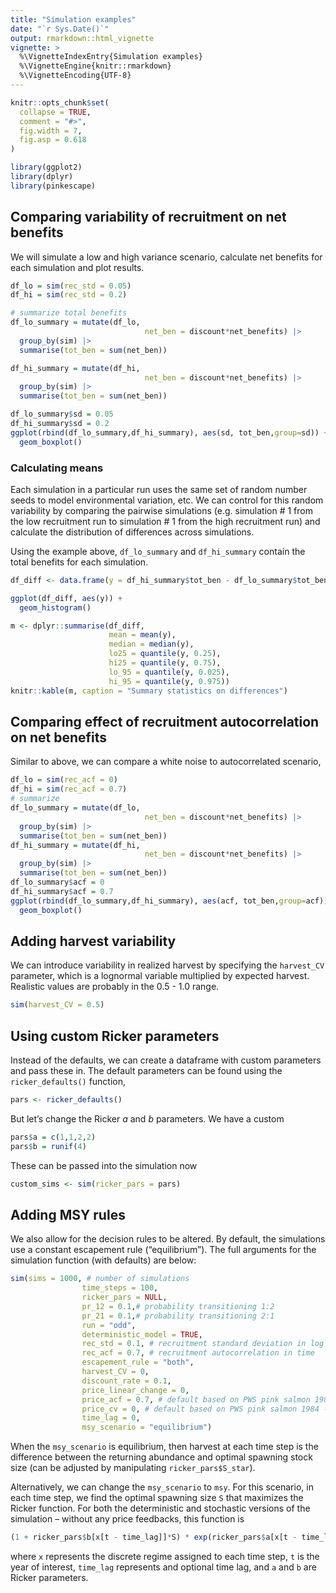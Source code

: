 ```yaml
---
title: "Simulation examples"
date: "`r Sys.Date()`"
output: rmarkdown::html_vignette
vignette: >
  %\VignetteIndexEntry{Simulation examples}
  %\VignetteEngine{knitr::rmarkdown}
  %\VignetteEncoding{UTF-8}
---
```


```r
knitr::opts_chunk$set(
  collapse = TRUE,
  comment = "#>",
  fig.width = 7,
  fig.asp = 0.618
)
```

```r
library(ggplot2)
library(dplyr)
library(pinkescape)
```

## Comparing variability of recruitment on net benefits

We will simulate a low and high variance scenario, calculate net benefits for each simulation and plot results. 
```r
df_lo = sim(rec_std = 0.05)
df_hi = sim(rec_std = 0.2)

# summarize total benefits
df_lo_summary = mutate(df_lo,
                              net_ben = discount*net_benefits) |>
  group_by(sim) |>
  summarise(tot_ben = sum(net_ben))

df_hi_summary = mutate(df_hi,
                              net_ben = discount*net_benefits) |>
  group_by(sim) |>
  summarise(tot_ben = sum(net_ben))

df_lo_summary$sd = 0.05
df_hi_summary$sd = 0.2
ggplot(rbind(df_lo_summary,df_hi_summary), aes(sd, tot_ben,group=sd)) +
  geom_boxplot()

```

### Calculating means

Each simulation in a particular run uses the same set of random number seeds to model environmental variation, etc. We can control for this random variability by comparing the pairwise simulations (e.g. simulation # 1 from the low recruitment run to simulation # 1 from the high recruitment run) and calculate the distribution of differences across simulations. 

Using the example above, `df_lo_summary` and `df_hi_summary` contain the total benefits for each simulation. 

```r
df_diff <- data.frame(y = df_hi_summary$tot_ben - df_lo_summary$tot_ben)

ggplot(df_diff, aes(y)) + 
  geom_histogram()
```

```r
m <- dplyr::summarise(df_diff, 
                      mean = mean(y),
                      median = median(y),
                      lo25 = quantile(y, 0.25),
                      hi25 = quantile(y, 0.75),
                      lo_95 = quantile(y, 0.025),
                      hi_95 = quantile(y, 0.975))
knitr::kable(m, caption = "Summary statistics on differences")
```


## Comparing effect of recruitment autocorrelation on net benefits

Similar to above, we can compare a white noise to autocorrelated scenario,  

```r
df_lo = sim(rec_acf = 0)
df_hi = sim(rec_acf = 0.7)
# summarize
df_lo_summary = mutate(df_lo,
                              net_ben = discount*net_benefits) |>
  group_by(sim) |>
  summarise(tot_ben = sum(net_ben))
df_hi_summary = mutate(df_hi,
                              net_ben = discount*net_benefits) |>
  group_by(sim) |>
  summarise(tot_ben = sum(net_ben))
df_lo_summary$acf = 0
df_hi_summary$acf = 0.7
ggplot(rbind(df_lo_summary,df_hi_summary), aes(acf, tot_ben,group=acf)) +
  geom_boxplot()

```

## Adding harvest variability 

We can introduce variability in realized harvest by specifying the `harvest_CV` parameter, which is a lognormal variable multiplied by expected harvest. Realistic values are probably in the 0.5 - 1.0 range.

```r
sim(harvest_CV = 0.5)
```


## Using custom Ricker parameters

Instead of the defaults, we can create a dataframe with custom parameters and pass these in. The default parameters can be found using the `ricker_defaults()` function,  

```r
pars <- ricker_defaults()
```

But let's change the Ricker $a$ and $b$ parameters. We have a custom 

```r
pars$a = c(1,1,2,2)
pars$b = runif(4)
```

These can be passed into the simulation now

```r
custom_sims <- sim(ricker_pars = pars)
```

## Adding MSY rules

We also allow for the decision rules to be altered. By default, the simulations use a constant escapement rule ("equilibrium"). The full arguments for the simulation function (with defaults) are below:

```r
sim(sims = 1000, # number of simulations
                time_steps = 100,
                ricker_pars = NULL,
                pr_12 = 0.1,# probability transitioning 1:2
                pr_21 = 0.1,# probability transitioning 2:1
                run = "odd",
                deterministic_model = TRUE,
                rec_std = 0.1, # recruitment standard deviation in log space
                rec_acf = 0.7, # recruitment autocorrelation in time
                escapement_rule = "both",
                harvest_CV = 0,
                discount_rate = 0.1,
                price_linear_change = 0,
                price_acf = 0.7, # default based on PWS pink salmon 1984 - 2021
                price_cv = 0, # default based on PWS pink salmon 1984 - 2021
                time_lag = 0,
                msy_scenario = "equilibrium")
```

When the `msy_scenario` is equilibrium, then harvest at each time step is the difference between the returning abundance and optimal spawning stock size (can be adjusted by manipulating `ricker_pars$S_star`). 

Alternatively, we can change the `msy_scenario` to `msy`. For this scenario, in each time step, we find the optimal spawning size `S` that maximizes the Ricker function. For both the deterministic and stochastic versions of the simulation -- without any price feedbacks, this function is 

```r
(1 + ricker_pars$b[x[t - time_lag]]*S) * exp(ricker_pars$a[x[t - time_lag]] + ricker_pars$b[x[t - time_lag]]*S)
```

where `x` represents the discrete regime assigned to each time step, `t` is the year of interest, `time_lag` represents and optional time lag, and `a` and `b` are Ricker parameters. 
